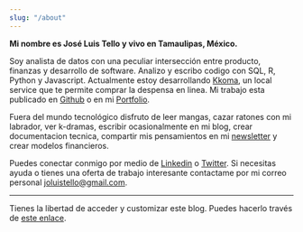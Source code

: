 ```yaml
---
slug: "/about"
---
```


**Mi nombre es José Luis Tello y vivo en Tamaulipas, México.** 

Soy analista de datos con una peculiar intersección entre producto, finanzas y desarrollo de software. Analizo y escribo codigo con SQL, R, Python y Javascript. Actualmente estoy desarrollando [Kkoma](), un local service que te permite comprar la despensa en linea. Mi trabajo esta publicado en [Github](https://github.com/joseluistello) o en mi [Portfolio](https://joseluistello.github.io/).

Fuera del mundo tecnológico disfruto de leer mangas, cazar ratones con mi labrador, ver k-dramas, escribir ocasionalmente en mi blog, crear documentacion tecnica, compartir mis pensamientos en mi [newsletter](https://simplificandola.substack.com/about?utm_source=menu-dropdown) y crear modelos financieros.

Puedes conectar conmigo por medio de [Linkedin](https://www.linkedin.com/in/joseluistello/) o [Twitter](https://twitter.com/jotaele_tello). Si necesitas ayuda o tienes una oferta de trabajo interesante contactame por mi correo personal joluistello@gmail.com.

---

Tienes la libertad de acceder y customizar este blog. Puedes hacerlo través de [este enlace](https://github.com/joseluistello/Blog).



